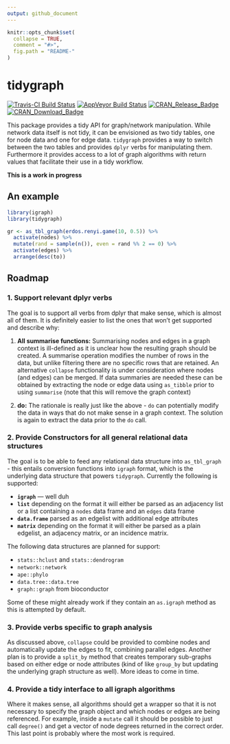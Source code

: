 ```yaml
---
output: github_document
---
```


<!-- README.md is generated from README.Rmd. Please edit that file -->

```r
knitr::opts_chunk$set(
  collapse = TRUE,
  comment = "#>",
  fig.path = "README-"
)
```

# tidygraph

[![Travis-CI Build Status](https://travis-ci.org/thomasp85/tidygraph.svg?branch=master)](https://travis-ci.org/thomasp85/tidygraph)
[![AppVeyor Build Status](https://ci.appveyor.com/api/projects/status/github/thomasp85/tidygraph?branch=master&svg=true)](https://ci.appveyor.com/project/thomasp85/tidygraph)
[![CRAN_Release_Badge](http://www.r-pkg.org/badges/version-ago/tidygraph)](https://CRAN.R-project.org/package=tidygraph)
[![CRAN_Download_Badge](http://cranlogs.r-pkg.org/badges/tidygraph)](https://CRAN.R-project.org/package=tidygraph)

This package provides a tidy API for graph/network manipulation. While network 
data itself is not tidy, it can be envisioned as two tidy tables, one for node
data and one for edge data. `tidygraph` provides a way to switch between the two
tables and provides `dplyr` verbs for manipulating them. Furthermore it provides
access to a lot of graph algorithms with return values that facilitate their
use in a tidy workflow.

**This is a work in progress**

## An example
```r
library(igraph)
library(tidygraph)

gr <- as_tbl_graph(erdos.renyi.game(10, 0.5)) %>% 
  activate(nodes) %>% 
  mutate(rand = sample(n()), even = rand %% 2 == 0) %>% 
  activate(edges) %>% 
  arrange(desc(to))
```

## Roadmap

### 1. Support relevant dplyr verbs
The goal is to support all verbs from dplyr that make sense, which is almost
all of them. It is definitely easier to list the ones that won't get supported and
describe why:

1. **All summarise functions:** Summarising nodes and edges in a graph context 
is ill-defined as it is unclear how the resulting graph should be created. A 
summarise operation modifies the number of rows in the data, but unlike 
filtering there are no specific rows that are retained. An alternative 
`collapse` functionality is under consideration where nodes (and edges) can be
merged. If data summaries are needed these can be obtained by extracting the 
node or edge data using `as_tibble` prior to using `summarise` (note that this 
will remove the graph context)

2. **do:** The rationale is really just like the above - `do` can potentially
modify the data in ways that do not make sense in a graph context. The 
solution is again to extract the data prior to the `do` call.

### 2. Provide Constructors for all general relational data structures
The goal is to be able to feed any relational data structure into `as_tbl_graph` 
- this entails conversion functions into `igraph` format, which is the underlying 
data structure that powers `tidygraph`. Currently the following is supported:

* **`igraph`** --- well duh
* **`list`** depending on the format it will either be parsed as an adjacency 
list or a list containing a `nodes` data frame and an `edges` data frame
* **`data.frame`** parsed as an edgelist with additional edge attributes
* **`matrix`** depending on the format it will either be parsed as a plain 
edgelist, an adjacency matrix, or an incidence matrix.

The following data structures are planned for support:

* `stats::hclust` and `stats::dendrogram`
* `network::network`
* `ape::phylo`
* `data.tree::data.tree`
* `graph::graph` from bioconductor

Some of these might already work if they contain an `as.igraph` method as this
is attempted by default.

### 3. Provide verbs specific to graph analysis
As discussed above, `collapse` could be provided to combine nodes and 
automatically update the edges to fit, combining parallel edges. Another
plan is to provide a `split_by` method that creates temporary sub-graphs based 
on either edge or node attributes (kind of like `group_by` but updating the 
underlying graph structure as well). More ideas to come in time.

### 4. Provide a tidy interface to all igraph algorithms
Where it makes sense, all algorithms should get a wrapper so that it is not 
necessary to specify the graph object and which nodes or edges are being 
referenced. For example, inside a `mutate` call it should be possible to just
call `degree()` and get a vector of node degrees returned in the correct order.
This last point is probably where the most work is required.

